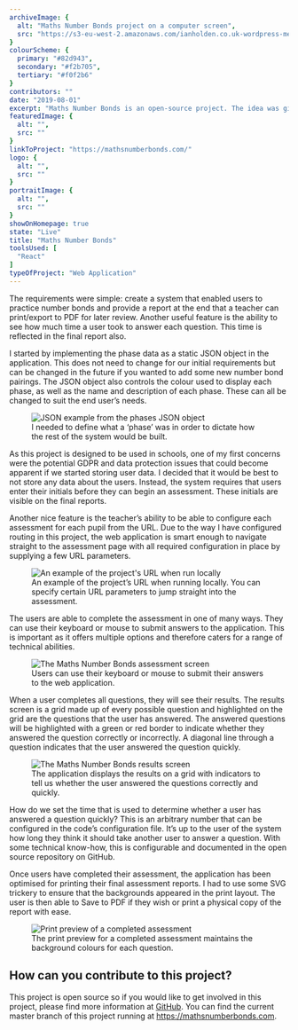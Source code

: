 ```yaml
---
archiveImage: {
  alt: "Maths Number Bonds project on a computer screen",
  src: "https://s3-eu-west-2.amazonaws.com/ianholden.co.uk-wordpress-media/wp-content/uploads/2020/05/01134141/Maths-Number-Bonds.png"
}
colourScheme: {
  primary: "#82d943",
  secondary: "#f2b705",
  tertiary: "#f0f2b6"
}
contributors: ""
date: "2019-08-01"
excerpt: "Maths Number Bonds is an open-source project. The idea was given to me by a primary school teacher and close friend of mine. The functionality was simple but the benefits of this application could greatly improve the efficiency of performing a task like this in schools."
featuredImage: {
  alt: "",
  src: ""
}
linkToProject: "https://mathsnumberbonds.com/"
logo: {
  alt: "",
  src: ""
}
portraitImage: {
  alt: "",
  src: ""
}
showOnHomepage: true
state: "Live"
title: "Maths Number Bonds"
toolsUsed: [
  "React"
]
typeOfProject: "Web Application"
---
```


The requirements were simple: create a system that enabled users to practice number bonds and provide a report at the end that a teacher can print/export to PDF for later review. Another useful feature is the ability to see how much time a user took to answer each question. This time is reflected in the final report also.

I started by implementing the phase data as a static JSON object in the application. This does not need to change for our initial requirements but can be changed in the future if you wanted to add some new number bond pairings. The JSON object also controls the colour used to display each phase, as well as the name and description of each phase. These can all be changed to suit the end user’s needs.

<figure>
  <img src="https://s3-eu-west-2.amazonaws.com/ianholden.co.uk-wordpress-media/wp-content/uploads/2020/05/05083305/Screenshot-2020-05-05-at-09.32.33-1024x781.png" alt="JSON example from the phases JSON object" />
  <figcaption>I needed to define what a ‘phase’ was in order to dictate how the rest of the system would be built.</figcaption>
</figure>

As this project is designed to be used in schools, one of my first concerns were the potential GDPR and data protection issues that could become apparent if we started storing user data. I decided that it would be best to not store any data about the users. Instead, the system requires that users enter their initials before they can begin an assessment. These initials are visible on the final reports.

Another nice feature is the teacher’s ability to be able to configure each assessment for each pupil from the URL. Due to the way I have configured routing in this project, the web application is smart enough to navigate straight to the assessment page with all required configuration in place by supplying a few URL parameters.

<figure>
  <img src="https://s3-eu-west-2.amazonaws.com/ianholden.co.uk-wordpress-media/wp-content/uploads/2020/05/01142522/Screenshot-2020-05-01-at-15.22.36-1024x107.png" alt="An example of the project's URL when run locally" />
  <figcaption>An example of the project’s URL when running locally. You can specify certain URL parameters to jump straight into the assessment.</figcaption>
</figure>

The users are able to complete the assessment in one of many ways. They can use their keyboard or mouse to submit answers to the application. This is important as it offers multiple options and therefore caters for a range of technical abilities.

<figure>
  <img src="https://s3-eu-west-2.amazonaws.com/ianholden.co.uk-wordpress-media/wp-content/uploads/2020/05/01144123/Screenshot-2020-05-01-at-15.31.20-1024x624.png" alt="The Maths Number Bonds assessment screen" />
  <figcaption>Users can use their keyboard or mouse to submit their answers to the web application.</figcaption>
</figure>

When a user completes all questions, they will see their results. The results screen is a grid made up of every possible question and highlighted on the grid are the questions that the user has answered. The answered questions will be highlighted with a green or red border to indicate whether they answered the question correctly or incorrectly. A diagonal line through a question indicates that the user answered the question quickly.

<figure>
  <img src="https://s3-eu-west-2.amazonaws.com/ianholden.co.uk-wordpress-media/wp-content/uploads/2020/05/01144753/Screenshot-2020-05-01-at-14.39.04-1024x903.png" alt="The Maths Number Bonds results screen" />
  <figcaption>The application displays the results on a grid with indicators to tell us whether the user answered the questions correctly and quickly.</figcaption>
</figure>

How do we set the time that is used to determine whether a user has answered a question quickly? This is an arbitrary number that can be configured in the code’s configuration file. It’s up to the user of the system how long they think it should take another user to answer a question. With some technical know-how, this is configurable and documented in the open source repository on GitHub.

Once users have completed their assessment, the application has been optimised for printing their final assessment reports. I had to use some SVG trickery to ensure that the backgrounds appeared in the print layout. The user is then able to Save to PDF if they wish or print a physical copy of the report with ease.

<figure>
  <img src="https://s3-eu-west-2.amazonaws.com/ianholden.co.uk-wordpress-media/wp-content/uploads/2020/05/01145428/Screenshot-2020-05-01-at-15.54.13-1024x679.png" alt="Print preview of a completed assessment" />
  <figcaption>The print preview for a completed assessment maintains the background colours for each question.</figcaption>
</figure>

## How can you contribute to this project?

This project is open source so if you would like to get involved in this project, please find more information at [GitHub](https://github.com/ianholden123/maths-number-bonds/blob/staging/CONTRIBUTING.md). You can find the current master branch of this project running at https://mathsnumberbonds.com.
